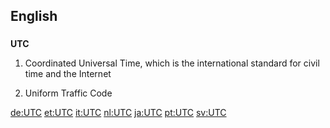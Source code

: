 ==English==

==={{initialism}}===
{{wikipedia}}
'''UTC'''

#Coordinated Universal Time, which is the international standard for civil time and the Internet
#{{US}} {{law}} Uniform Traffic Code

[[de:UTC]]
[[et:UTC]]
[[it:UTC]]
[[nl:UTC]]
[[ja:UTC]]
[[pt:UTC]]
[[sv:UTC]]